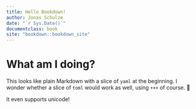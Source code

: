 ```yaml
---
title: Hello Bookdown!
author: Jonas Schulze
date: "`r Sys.Date()`"
documentclass: book
site: "bookdown::bookdown_site"
---
```


# What am I doing?

This looks like plain Markdown with a slice of `yaml` at the beginning.
I wonder whether a slice of `toml` would work as well, using `+++` of course. 🤔

It even supports unicode!
